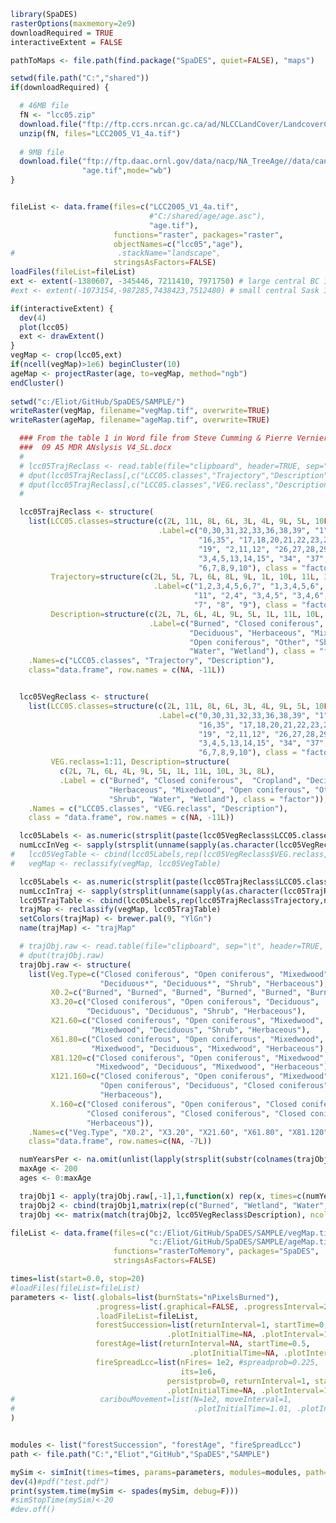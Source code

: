 
```r
library(SpaDES)
rasterOptions(maxmemory=2e9)
downloadRequired = TRUE
interactiveExtent = FALSE

pathToMaps <- file.path(find.package("SpaDES", quiet=FALSE), "maps")

setwd(file.path("C:","shared"))
if(downloadRequired) {

  # 46MB file
  fN <- "lcc05.zip"
  download.file("ftp://ftp.ccrs.nrcan.gc.ca/ad/NLCCLandCover/LandcoverCanada2005_250m/LandCoverOfCanada2005_V1_4.zip", fN, mode="wb")
  unzip(fN, files="LCC2005_V1_4a.tif")
  
  # 9MB file
  download.file("ftp://ftp.daac.ornl.gov/data/nacp/NA_TreeAge//data/can_age04_1km.tif",
                "age.tif",mode="wb")
}


fileList <- data.frame(files=c("LCC2005_V1_4a.tif",
                               #"C:/shared/age/age.asc"),
                               "age.tif"),
                       functions="raster", packages="raster",
                       objectNames=c("lcc05","age"),
#                       .stackName="landscape",
                       stringsAsFactors=FALSE)
loadFiles(fileList=fileList)
ext <- extent(-1380607, -345446, 7211410, 7971750) # large central BC 12Million
#ext <- extent(-1073154,-987285,7438423,7512480) # small central Sask 100 Thousand

if(interactiveExtent) {
  dev(4)
  plot(lcc05)
  ext <- drawExtent()
}
vegMap <- crop(lcc05,ext)
if(ncell(vegMap)>1e6) beginCluster(10)
ageMap <- projectRaster(age, to=vegMap, method="ngb")
endCluster()
                                   
setwd("c:/Eliot/GitHub/SpaDES/SAMPLE/")
writeRaster(vegMap, filename="vegMap.tif", overwrite=TRUE)
writeRaster(ageMap, filename="ageMap.tif", overwrite=TRUE)
```


```r
  ### From the table 1 in Word file from Steve Cumming & Pierre Vernier, June 6, 2014
  ###  09 A5 MDR ANslysis V4_SL.docx
  #
  # lcc05TrajReclass <- read.table(file="clipboard", header=TRUE, sep="\t")
  # dput(lcc05TrajReclass[,c("LCC05.classes","Trajectory","Description")])
  # dput(lcc05TrajReclass[,c("LCC05.classes","VEG.reclass","Description")])
  #

  lcc05TrajReclass <- structure(
    list(LCC05.classes=structure(c(2L, 11L, 8L, 6L, 3L, 4L, 9L, 5L, 10L, 7L, 1L),
                                 .Label=c("0,30,31,32,33,36,38,39", "1",
                                          "16,35", "17,18,20,21,22,23,24,25",
                                          "19", "2,11,12", "26,27,28,29",
                                          "3,4,5,13,14,15", "34", "37",
                                          "6,7,8,9,10"), class = "factor"),
         Trajectory=structure(c(2L, 5L, 7L, 6L, 8L, 9L, 1L, 10L, 11L, 3L, 4L),
                                .Label=c("1,2,3,4,5,6,7", "1,3,4,5,6", "10",
                                         "11", "2,4", "3,4,5", "3,4,6", "6",
                                         "7", "8", "9"), class = "factor"),
         Description=structure(c(2L, 7L, 6L, 4L, 9L, 5L, 1L, 11L, 10L, 3L, 8L),
                               .Label=c("Burned", "Closed coniferous", "Cropland",
                                        "Deciduous", "Herbaceous", "Mixedwood",
                                        "Open coniferous", "Other", "Shrub",
                                        "Water", "Wetland"), class = "factor")),
    .Names=c("LCC05.classes", "Trajectory", "Description"),
    class="data.frame", row.names = c(NA, -11L))


  lcc05VegReclass <- structure(
    list(LCC05.classes=structure(c(2L, 11L, 8L, 6L, 3L, 4L, 9L, 5L, 10L, 7L, 1L),
                                 .Label=c("0,30,31,32,33,36,38,39", "1",
                                          "16,35", "17,18,20,21,22,23,24,25",
                                          "19", "2,11,12", "26,27,28,29",
                                          "3,4,5,13,14,15", "34", "37",
                                          "6,7,8,9,10"), class = "factor"),
         VEG.reclass=1:11, Description=structure(
           c(2L, 7L, 6L, 4L, 9L, 5L, 1L, 11L, 10L, 3L, 8L),
           .Label = c("Burned", "Closed coniferous",  "Cropland", "Deciduous",
                      "Herbaceous", "Mixedwood", "Open coniferous", "Other",
                      "Shrub", "Water", "Wetland"), class = "factor")),
    .Names = c("LCC05.classes", "VEG.reclass", "Description"),
    class = "data.frame", row.names = c(NA, -11L))

  lcc05Labels <- as.numeric(strsplit(paste(lcc05VegReclass$LCC05.classes, collapse=","),",")[[1]])
  numLccInVeg <- sapply(strsplit(unname(sapply(as.character(lcc05VegReclass$LCC05.classes), function(x) x)), ","), length)
#   lcc05VegTable <- cbind(lcc05Labels,rep(lcc05VegReclass$VEG.reclass,numLccInVeg))
#   vegMap <- reclassify(vegMap, lcc05VegTable)

  lcc05Labels <- as.numeric(strsplit(paste(lcc05TrajReclass$LCC05.classes, collapse=","), ",")[[1]])
  numLccInTraj <- sapply(strsplit(unname(sapply(as.character(lcc05TrajReclass$LCC05.classes), function(x) x)), ","), length)
  lcc05TrajTable <- cbind(lcc05Labels,rep(lcc05TrajReclass$Trajectory,numLccInTraj))
  trajMap <- reclassify(vegMap, lcc05TrajTable)
  setColors(trajMap) <- brewer.pal(9, "YlGn")
  name(trajMap) <- "trajMap"

  # trajObj.raw <- read.table(file="clipboard", sep="\t", header=TRUE, stringsAsFactors=FALSE)
  # dput(trajObj.raw)
  trajObj.raw <- structure(
    list(Veg.Type=c("Closed coniferous", "Open coniferous", "Mixedwood",
                    "Deciduous*", "Deciduous*", "Shrub", "Herbaceous"),
         X0.2=c("Burned", "Burned", "Burned", "Burned", "Burned", "Burned", "Burned"),
         X3.20=c("Closed coniferous", "Open coniferous", "Deciduous",
                 "Deciduous", "Deciduous", "Shrub", "Herbaceous"),
         X21.60=c("Closed coniferous", "Open coniferous", "Mixedwood",
                  "Mixedwood", "Deciduous", "Shrub", "Herbaceous"),
         X61.80=c("Closed coniferous", "Open coniferous", "Mixedwood",
                  "Mixedwood", "Deciduous", "Mixedwood", "Herbaceous"),
         X81.120=c("Closed coniferous", "Open coniferous", "Mixedwood",
                   "Mixedwood", "Deciduous", "Mixedwood", "Herbaceous"),
         X121.160=c("Closed coniferous", "Open coniferous", "Mixedwood",
                    "Open coniferous", "Deciduous", "Closed coniferous",
                    "Herbaceous"),
         X.160=c("Closed coniferous", "Open coniferous", "Closed coniferous",
                 "Closed coniferous", "Closed coniferous", "Closed coniferous",
                 "Herbaceous")),
    .Names=c("Veg.Type", "X0.2", "X3.20", "X21.60", "X61.80", "X81.120", "X121.160", "X.160"),
    class="data.frame", row.names=c(NA, -7L))

  numYearsPer <- na.omit(unlist(lapply(strsplit(substr(colnames(trajObj.raw),2,9),"\\."), function(x) diff(as.numeric(x))))+1)
  maxAge <- 200
  ages <- 0:maxAge

  trajObj1 <- apply(trajObj.raw[,-1],1,function(x) rep(x, times=c(numYearsPer, maxAge+1-sum(numYearsPer))))
  trajObj2 <- cbind(trajObj1,matrix(rep(c("Burned", "Wetland", "Water", "Cropland"), each=maxAge+1), ncol=4))
  trajObj <<- matrix(match(trajObj2, lcc05VegReclass$Description), ncol=11)

```

```r
fileList <- data.frame(files=c("c:/Eliot/GitHub/SpaDES/SAMPLE/vegMap.tif",
                               "c:/Eliot/GitHub/SpaDES/SAMPLE/ageMap.tif"),#
                       functions="rasterToMemory", packages="SpaDES",
                       stringsAsFactors=FALSE)

times=list(start=0.0, stop=20)
#loadFiles(fileList=fileList)
parameters <- list(.globals=list(burnStats="nPixelsBurned"),
                   .progress=list(.graphical=FALSE, .progressInterval=2),
                   .loadFileList=fileList,
                   forestSuccession=list(returnInterval=1, startTime=0,
                                   .plotInitialTime=NA, .plotInterval=1),
                   forestAge=list(returnInterval=NA, startTime=0.5,
                                        .plotInitialTime=NA, .plotInterval=1),
                   fireSpreadLcc=list(nFires= 1e2, #spreadprob=0.225,
                                      its=1e6,
                                   persistprob=0, returnInterval=1, startTime=0,
                                   .plotInitialTime=NA, .plotInterval=1)
#                   caribouMovement=list(N=1e2, moveInterval=1,
#                                        .plotInitialTime=1.01, .plotInterval=1)
)


modules <- list("forestSuccession", "forestAge", "fireSpreadLcc")
path <- file.path("C:","Eliot","GitHub","SpaDES","SAMPLE")
```

```r
mySim <- simInit(times=times, params=parameters, modules=modules, path=path)
dev(4)#pdf("test.pdf")
print(system.time(mySim <- spades(mySim, debug=F)))
#simStopTime(mySim)<-20
#dev.off()
```
